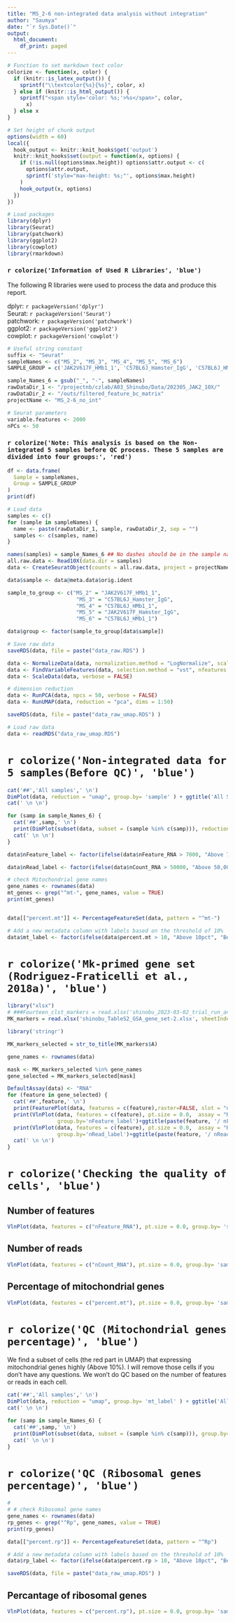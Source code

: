 ```yaml
---
title: "MS_2-6 non-integrated data analysis without integration"
author: "Saumya"
date: "`r Sys.Date()`"
output:
  html_document:
    df_print: paged
---
```



```r
# Function to set markdown text color
colorize <- function(x, color) {
  if (knitr::is_latex_output()) {
    sprintf("\\textcolor{%s}{%s}", color, x)
  } else if (knitr::is_html_output()) {
    sprintf("<span style='color: %s;'>%s</span>", color,
      x)
  } else x
}
```


```r
# Set height of chunk output
options(width = 60)
local({
  hook_output <- knitr::knit_hooks$get('output')
  knitr::knit_hooks$set(output = function(x, options) {
    if (!is.null(options$max.height)) options$attr.output <- c(
      options$attr.output,
      sprintf('style="max-height: %s;"', options$max.height)
    )
    hook_output(x, options)
  })
})
```

```r
# Load packages
library(dplyr)
library(Seurat)
library(patchwork)
library(ggplot2)
library(cowplot)
library(rmarkdown)
```

<!-- Information of Used Library -->
### `r colorize('Information of Used R Libraries', 'blue')` 

The following R libraries were used to process the data and produce this report.

dplyr: `r packageVersion('dplyr')` <br>
Seurat: `r packageVersion('Seurat')` <br>
patchwork: `r packageVersion('patchwork')` <br>
ggplot2: `r packageVersion('ggplot2')` <br>
cowplot: `r packageVersion('cowplot')` <br>



```r
# Useful string constant
suffix <- "Seurat"
sampleNames <- c("MS_2", "MS_3", "MS_4", "MS_5", "MS_6")
SAMPLE_GROUP = c('JAK2V617F_HMb1_1', 'C57BL6J_Hamster_IgG', 'C57BL6J_HMb1_1', 'JAK2V617F_Hamster_IgG', 'C57BL6J_HMb1_1')

sample_Names_6 = gsub("_", "-", sampleNames)
rawDataDir_1 <- "/projectnb/czlab/A03_Shinubo/Data/202305_JAK2_10X/"
rawDataDir_2 <- "/outs/filtered_feature_bc_matrix"
projectName <- "MS_2-6_no_int"

# Seurat parameters
variable.features <- 2000
nPCs <- 50
```


### `r colorize('Note: This analysis is based on the Non-integrated 5 samples before QC process. These 5 samples are divided into four groups:', 'red')` 

```r
df <- data.frame(
  Sample = sampleNames,
  Group = SAMPLE_GROUP
)
print(df)
```



```r
# Load data
samples <- c()
for (sample in sampleNames) {
  name <- paste(rawDataDir_1, sample, rawDataDir_2, sep = "")
  samples <- c(samples, name)
}

names(samples) = sample_Names_6 ## No dashes should be in the sample name as that conflicts with Seurat's nomenclature
all.raw.data <- Read10X(data.dir = samples)
data <- CreateSeuratObject(counts = all.raw.data, project = projectName,  min.cells = 3, min.features = 200)#, min.cells = seuratQCMinCells, min.features = seuratQCMinGenes,)

data$sample <- data@meta.data$orig.ident

sample_to_group <- c("MS_2" = "JAK2V617F_HMb1_1",
                      "MS_3" = "C57BL6J_Hamster_IgG",
                      "MS_4" = "C57BL6J_HMb1_1",
                      "MS_5" = "JAK2V617F_Hamster_IgG",
                      "MS_6" = "C57BL6J_HMb1_1")

data$group <- factor(sample_to_group[data$sample])

# Save raw data
saveRDS(data, file = paste("data_raw.RDS") )
```



```r
data <- NormalizeData(data, normalization.method = "LogNormalize", scale.factor = 10000)
data <- FindVariableFeatures(data, selection.method = "vst", nfeatures = 2000)
data <- ScaleData(data, verbose = FALSE)

# dimension reduction
data <- RunPCA(data, npcs = 50, verbose = FALSE)
data <- RunUMAP(data, reduction = "pca", dims = 1:50)

saveRDS(data, file = paste("data_raw_umap.RDS") )
```


```r
# Load raw data
data <- readRDS("data_raw_umap.RDS")
```

# `r colorize('Non-integrated data for 5 samples(Before QC)', 'blue')` {.tabset}


```r
cat('##','All samples',' \n')
DimPlot(data, reduction = "umap", group.by= 'sample' ) + ggtitle('All Samples')
cat(' \n \n')

for (samp in sample_Names_6) {
  cat('##',samp,' \n')
  print(DimPlot(subset(data, subset = (sample %in% c(samp))), reduction = "umap") + ggtitle(samp))
  cat(' \n \n')
}
```

```r

data$nFeature_label <- factor(ifelse(data$nFeature_RNA > 7000, "Above 7,000", "Below 7,000"))

data$nRead_label <- factor(ifelse(data$nCount_RNA > 50000, "Above 50,000", "Below 50,000"))

# check Mitochondrial gene names
gene_names <- rownames(data)
mt_genes <- grep("^mt-", gene_names, value = TRUE)
print(mt_genes)


data[["percent.mt"]] <- PercentageFeatureSet(data, pattern = "^mt-")

# Add a new metadata column with labels based on the threshold of 10%
data$mt_label <- factor(ifelse(data$percent.mt > 10, "Above 10pct", "Below 10pct"))

```



# `r colorize('Mk-primed gene set (Rodriguez-Fraticelli et al., 2018a)', 'blue')` {.tabset}


```r
library("xlsx")
# ###Fourteen_clst_markers = read.xlsx('shinobu_2023-03-02_trial_run_analysis.xlsx', sheetIndex = 1)
MK_markers = read.xlsx('shinobu_TableS2_GSA_gene_set-2.xlsx', sheetIndex = 'Table S2A')

library('stringr')

MK_markers_selected = str_to_title(MK_markers$A)

gene_names <- rownames(data)

mask <- MK_markers_selected %in% gene_names
gene_selected = MK_markers_selected[mask]

```


```r


DefaultAssay(data) <- "RNA"
for (feature in gene_selected) {
  cat('##',feature,' \n')
  print(FeaturePlot(data, features = c(feature),raster=FALSE, slot = "data"))
  print(VlnPlot(data, features = c(feature), pt.size = 0.0,  assay = "RNA",
                group.by='nFeature_label')+ggtitle(paste(feature, '/ nFeature')))
  print(VlnPlot(data, features = c(feature), pt.size = 0.0,  assay = "RNA", 
                group.by='nRead_label')+ggtitle(paste(feature, '/ nRead')))
  cat(' \n \n')
}
```


# `r colorize('Checking the quality of cells', 'blue')` {.tabset}

## Number of features
```r
VlnPlot(data, features = c("nFeature_RNA"), pt.size = 0.0, group.by= 'sample') + ggtitle('Number of features')
```

## Number of reads
```r
VlnPlot(data, features = c("nCount_RNA"), pt.size = 0.0, group.by= 'sample') + ggtitle('Number of reads')
```

## Percentage of mitochondrial genes
```r
VlnPlot(data, features = c("percent.mt"), pt.size = 0.0, group.by= 'sample') + ggtitle('Percentage of mitochondrial genes')
```

# `r colorize('QC (Mitochondrial genes percentage)', 'blue')` {.tabset}

We find a subset of cells (the red part in UMAP) that expressing mitochondrial genes highly (Above 10%). I will remove those cells if you don't have any questions. We won't do QC based on the number of features or reads in each cell.

```r
cat('##','All samples',' \n')
DimPlot(data, reduction = "umap", group.by= 'mt_label' ) + ggtitle('All Samples')
cat(' \n \n')

for (samp in sample_Names_6) {
  cat('##',samp,' \n')
  print(DimPlot(subset(data, subset = (sample %in% c(samp))), group.by= 'mt_label', reduction = "umap") + ggtitle(samp))
  cat(' \n \n')
}
```

# `r colorize('QC (Ribosomal genes percentage)', 'blue')` {.tabset}

```r
# 
# # check Ribosomal gene names
gene_names <- rownames(data)
rp_genes <- grep("^Rp", gene_names, value = TRUE)
print(rp_genes)

data[["percent.rp"]] <- PercentageFeatureSet(data, pattern = "^Rp")

# Add a new metadata column with labels based on the threshold of 10%
data$rp_label <- factor(ifelse(data$percent.rp > 10, "Above 10pct", "Below 10pct"))

saveRDS(data, file = paste("data_raw_umap.RDS") )
```
## Percantage of ribosomal genes
```r
VlnPlot(data, features = c("percent.rp"), pt.size = 0.0, group.by= 'sample') + ggtitle('Percentage of ribosomal genes')
```